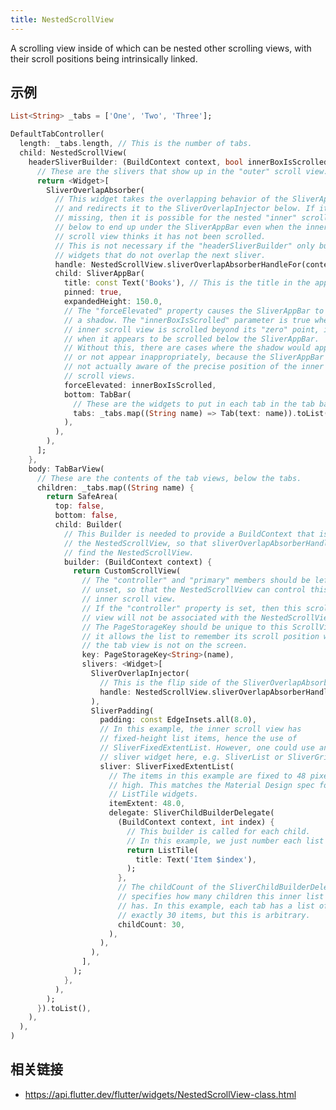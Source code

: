 ```yaml
---
title: NestedScrollView
---
```


A scrolling view inside of which can be nested other scrolling views, with their scroll positions being intrinsically linked.

## 示例

```dart liveslice=NestedScrollView mockup=iPhone7
List<String> _tabs = ['One', 'Two', 'Three'];

DefaultTabController(
  length: _tabs.length, // This is the number of tabs.
  child: NestedScrollView(
    headerSliverBuilder: (BuildContext context, bool innerBoxIsScrolled) {
      // These are the slivers that show up in the "outer" scroll view.
      return <Widget>[
        SliverOverlapAbsorber(
          // This widget takes the overlapping behavior of the SliverAppBar,
          // and redirects it to the SliverOverlapInjector below. If it is
          // missing, then it is possible for the nested "inner" scroll view
          // below to end up under the SliverAppBar even when the inner
          // scroll view thinks it has not been scrolled.
          // This is not necessary if the "headerSliverBuilder" only builds
          // widgets that do not overlap the next sliver.
          handle: NestedScrollView.sliverOverlapAbsorberHandleFor(context),
          child: SliverAppBar(
            title: const Text('Books'), // This is the title in the app bar.
            pinned: true,
            expandedHeight: 150.0,
            // The "forceElevated" property causes the SliverAppBar to show
            // a shadow. The "innerBoxIsScrolled" parameter is true when the
            // inner scroll view is scrolled beyond its "zero" point, i.e.
            // when it appears to be scrolled below the SliverAppBar.
            // Without this, there are cases where the shadow would appear
            // or not appear inappropriately, because the SliverAppBar is
            // not actually aware of the precise position of the inner
            // scroll views.
            forceElevated: innerBoxIsScrolled,
            bottom: TabBar(
              // These are the widgets to put in each tab in the tab bar.
              tabs: _tabs.map((String name) => Tab(text: name)).toList(),
            ),
          ),
        ),
      ];
    },
    body: TabBarView(
      // These are the contents of the tab views, below the tabs.
      children: _tabs.map((String name) {
        return SafeArea(
          top: false,
          bottom: false,
          child: Builder(
            // This Builder is needed to provide a BuildContext that is "inside"
            // the NestedScrollView, so that sliverOverlapAbsorberHandleFor() can
            // find the NestedScrollView.
            builder: (BuildContext context) {
              return CustomScrollView(
                // The "controller" and "primary" members should be left
                // unset, so that the NestedScrollView can control this
                // inner scroll view.
                // If the "controller" property is set, then this scroll
                // view will not be associated with the NestedScrollView.
                // The PageStorageKey should be unique to this ScrollView;
                // it allows the list to remember its scroll position when
                // the tab view is not on the screen.
                key: PageStorageKey<String>(name),
                slivers: <Widget>[
                  SliverOverlapInjector(
                    // This is the flip side of the SliverOverlapAbsorber above.
                    handle: NestedScrollView.sliverOverlapAbsorberHandleFor(context),
                  ),
                  SliverPadding(
                    padding: const EdgeInsets.all(8.0),
                    // In this example, the inner scroll view has
                    // fixed-height list items, hence the use of
                    // SliverFixedExtentList. However, one could use any
                    // sliver widget here, e.g. SliverList or SliverGrid.
                    sliver: SliverFixedExtentList(
                      // The items in this example are fixed to 48 pixels
                      // high. This matches the Material Design spec for
                      // ListTile widgets.
                      itemExtent: 48.0,
                      delegate: SliverChildBuilderDelegate(
                        (BuildContext context, int index) {
                          // This builder is called for each child.
                          // In this example, we just number each list item.
                          return ListTile(
                            title: Text('Item $index'),
                          );
                        },
                        // The childCount of the SliverChildBuilderDelegate
                        // specifies how many children this inner list
                        // has. In this example, each tab has a list of
                        // exactly 30 items, but this is arbitrary.
                        childCount: 30,
                      ),
                    ),
                  ),
                ],
              );
            },
          ),
        );
      }).toList(),
    ),
  ),
)
```

## 相关链接

- https://api.flutter.dev/flutter/widgets/NestedScrollView-class.html
